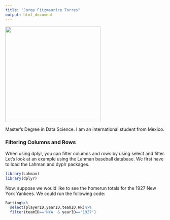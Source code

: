 ```yaml
---
title: "Jorge Fitzmaurice Torres"
output: html_document
---
```


<img src="2C7A0180.jpg" width="300">

Master's Degree in Data Science.
I am an international student from Mexico.

### Filtering Columns and Rows

When using dplyr, you can filter columns and rows by using select and filter. Let's look at an example using the Lahman baseball database. We first have to load the Lahman and dyplr packages.

```r
library(Lahman)
library(dplyr)
```

Now, suppose we would like to see the homerun totals for the 1927 New York Yankees. We could run the following code:

```r
Batting%>%
  select(playerID,yearID,teamID,HR)%>%
  filter(teamID=='NYA' & yearID=='1927')
```

